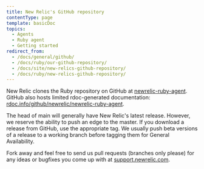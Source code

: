 ```yaml
---
title: New Relic's GitHub repository
contentType: page
template: basicDoc
topics:
  - Agents
  - Ruby agent
  - Getting started
redirect_from:
  - /docs/general/github/
  - /docs/ruby/our-github-repository/
  - /docs/site/new-relics-github-repository/
  - /docs/ruby/new-relics-github-repository/
---
```


New Relic clones the Ruby repository on GitHub at [newrelic-ruby-agent](https://github.com/newrelic/newrelic-ruby-agent/tree/main). GitHub also hosts limited rdoc-generated documentation: [rdoc.info/github/newrelic/newrelic-ruby-agent](https://rubydoc.info/github/newrelic/newrelic-ruby-agent).

The head of main will generally have New Relic's latest release. However, we reserve the ability to push an edge to the master. If you download a release from GitHub, use the appropriate tag. We usually push beta versions of a release to a working branch before tagging them for General Availability.

Fork away and feel free to send us pull requests (branches only please) for any ideas or bugfixes you come up with at [support.newrelic.com](https://support.newrelic.com/).
